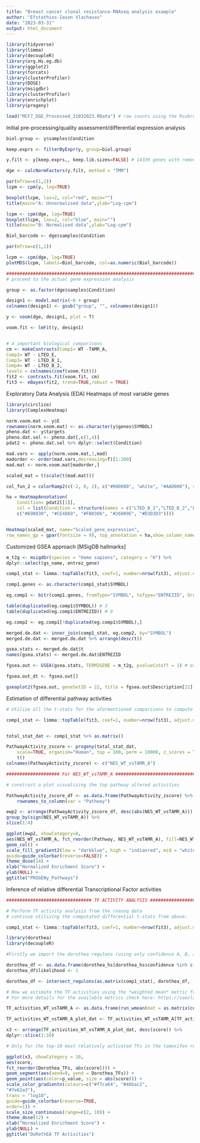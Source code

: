 ```yaml
---
title: "Breast cancer clonal resistance-RNAseq analysis example"
author: "Efstathios-Iason Vlachavas"
date: "2023-03-31"
output: html_document
---
```


```r

library(tidyverse)
library(limma)
library(decoupleR)
library(org.Hs.eg.db)
library(ggplot2)
library(forcats)
library(clusterProfiler)
library(DOSE)
library(msigdbr)
library(clusterProfiler)
library(enrichplot)
library(progeny)

load("MCF7_DGE_Processed_31032023.RData") # raw counts using the Rsubread-featureCounts pipeline

```

Initial pre-processing/quality assessment/differential expression analysis

```r

biol.group <- y$samples$Condition

keep.exprs <- filterByExpr(y, group=biol.group)

y.filt <- y[keep.exprs,, keep.lib.sizes=FALSE] # 14339 genes with removing the one sample

dge <- calcNormFactors(y.filt, method = "TMM")

par(mfrow=c(1,2))
lcpm <- cpm(y, log=TRUE)

boxplot(lcpm, las=2, col="red", main="")
title(main="A: Unnormalised data",ylab="Log-cpm")

lcpm <- cpm(dge, log=TRUE)
boxplot(lcpm, las=2, col="blue", main="")
title(main="B: Normalised data",ylab="Log-cpm")

Biol_barcode <- dge$samples$Condition

par(mfrow=c(1,1))

lcpm <- cpm(dge, log=TRUE)
plotMDS(lcpm, labels=Biol_barcode, col=as.numeric(Biol_barcode)) 

######################################################################################
# proceed to the actual gene expression analysis

group <- as.factor(dge$samples$Condition)

design1 <- model.matrix(~0 + group)
colnames(design1) <- gsub("group", "", colnames(design1))

y <- voom(dge, design1, plot = T)

voom.fit <- lmFit(y, design1)


# 4 important biological comparisons
cm <- makeContrasts(Comp1= WT -TAMR_A, 
Comp2= WT - LTED_E, 
Comp3= WT - LTED_B_1,
Comp4= WT - LTED_B_2,
levels = colnames(coef(voom.fit)))
fit2 <- contrasts.fit(voom.fit, cm)
fit3 <- eBayes(fit2, trend=TRUE,robust = TRUE)

```

Exploratory Data Analysis (EDA) Heatmaps of most variable genes

```r

library(circlize)
library(ComplexHeatmap)

norm.voom.mat <- y$E
rownames(norm.voom.mat) <- as.character(y$genes$SYMBOL)
pheno.dat <- y$targets
pheno.dat.sel <- pheno.dat[,c(1,4)]
pdat2 <- pheno.dat.sel %>% dplyr::select(Condition)

mad.vars <- apply(norm.voom.mat,1,mad)
madorder <- order(mad.vars,decreasing=T)[1:200]
mad.mat <- norm.voom.mat[madorder,]

scaled_mat = t(scale(t(mad.mat)))

col_fun_2 = colorRamp2(c(-2, 0, 2), c("#000080", "white", "#AA0000"), space = "RGB")

ha = HeatmapAnnotation(
    Condition= pdat2[[1]],
    col = list(Condition = structure(names = c("LTED_B_1","LTED_B_2","LTED_E","TAMR_A","WT"), 
    c("#690030", "#CE4869", "#FB0306", "#26009E", "#D3D3D3"))))


Heatmap(scaled_mat, name="Scaled_gene_expression", 
row_names_gp = gpar(fontsize = 9), top_annotation = ha,show_column_names = FALSE, col=col_fun_2, show_row_names = F, column_dend_reorder = T, column_split = 5)


```

Customized GSEA approach [MSigDB hallmarks]

```r

m_t2g <- msigdbr(species = "Homo sapiens", category = "H") %>% 
dplyr::select(gs_name, entrez_gene)

comp1_stat <- limma::topTable(fit3, coef=1, number=nrow(fit3), adjust.method="fdr", sort.by="none") %>% rownames_to_column() %>% dplyr::select(SYMBOL,t)

comp1.genes <- as.character(comp1_stat$SYMBOL)

eg.comp1 <- bitr(comp1.genes, fromType="SYMBOL", toType="ENTREZID", OrgDb="org.Hs.eg.db") # drops also NA values mapping

table(duplicated(eg.comp1$SYMBOL)) # 3
table(duplicated(eg.comp1$ENTREZID)) # 0

eg.comp2 <- eg.comp1[!duplicated(eg.comp1$SYMBOL),]

merged.de.dat <- inner_join(comp1_stat, eg.comp2, by="SYMBOL")
merged.de.dat <- merged.de.dat %>% arrange(desc(t))

gsea.stats <- merged.de.dat$t
names(gsea.stats) <- merged.de.dat$ENTREZID

fgsea.out <- GSEA(gsea.stats, TERM2GENE = m_t2g, pvalueCutoff = 1) # ordered ranked gene list

fgsea.out_dt <- fgsea.out[]

gseaplot2(fgsea.out, geneSetID = 22, title = fgsea.out$Description[22], pvalue_table = T) # example illustrating a specific hallmark {"HALLMARK_UNFOLDED_PROTEIN_RESPONSE"}

```

Estimation of differential pathway activities

```r

# Utilize all the t-stats for the aformentioned comparisons to compute differentially activated pathways based on NES scores; for more information regarding PROGENy see here: (https://doi.org/10.1038/s41467-017-02391-6)

comp1_stat <- limma::topTable(fit3, coef=1, number=nrow(fit3), adjust.method="fdr", sort.by="none") %>% rownames_to_column() %>% dplyr::select(SYMBOL,t) %>% column_to_rownames("SYMBOL") %>% rename(WT_vsTAMR_A_stat=t)


total_stat_dat <- comp1_stat %>% as.matrix()

PathwayActivity_zscore <- progeny(total_stat_dat, 
    scale=TRUE, organism="Human", top = 100, perm = 10000, z_scores = TRUE) %>%
    t()
colnames(PathwayActivity_zscore) <- c("NES_WT_vsTAMR_A")

#################### For NES_WT_vsTAMR_A ##############################################

# construct a plot visualizing the top pathway altered activities

PathwayActivity_zscore_df <- as.data.frame(PathwayActivity_zscore) %>% 
    rownames_to_column(var = "Pathway")

ewp2 <- arrange(PathwayActivity_zscore_df, desc(abs(NES_WT_vsTAMR_A))) %>%
group_by(sign(NES_WT_vsTAMR_A)) %>%
slice(1:4)

ggplot(ewp2, showCategory=8,
aes(NES_WT_vsTAMR_A, fct_reorder(Pathway, NES_WT_vsTAMR_A), fill=NES_WT_vsTAMR_A)) +
geom_col() +
scale_fill_gradient2(low = "darkblue", high = "indianred", mid = "whitesmoke", midpoint = 0,
guide=guide_colorbar(reverse=FALSE)) +
theme_dose(14) +
xlab("Normalized Enrichment Score") +
ylab(NULL) +
ggtitle("PROGENy_Pathways")

```

Inference of relative differential Transcriptional Factor activities

```r

################################ TF ACTIVITY ANALYSIS ################################

# Perform TF activity analysis from the rnaseq data
# continue utilizing the computated differential t-stats from above:

comp1_stat <- limma::topTable(fit3, coef=1, number=nrow(fit3), adjust.method="fdr", sort.by="none") %>% rownames_to_column() %>% dplyr::select(SYMBOL,t) %>% column_to_rownames("SYMBOL") %>% rename(WT_vsTAMR_A_stat=t)

library(dorothea)
library(decoupleR)

#Firstly we import the dorothea regulons (using only confidence A, B, and C), see dorothea publication for information on confidence levels and respective database (https://doi.org/10.1101/gr.240663.118)

dorothea_df <- as.data.frame(dorothea_hs[dorothea_hs$confidence %in% c("A","B","C"),c(3,1,4)])
dorothea_df$likelihood <- 1

dorothea_df <- intersect_regulons(as.matrix(comp1_stat), dorothea_df, .source = tf, .target = target, minsize=20) # as we have the same genes in all comparisons, we simply use one of them to define a cutoff of keeping TFs with at least 20 target genes expressed/present in our expression matrix

# Now we estimate the TF activities using the *weighted mean* metric from decoupleR:
# For more details for the available metrics check here: https://saezlab.github.io/decoupleR/articles/decoupleR.html#methods

TF_activities_WT_vsTAMR_A <- as.data.frame(run_wmean(mat = as.matrix(comp1_stat), network = dorothea_df, .source = "tf", .target = "target", times = 1000))

TF_activities_WT_vsTAMR_A_plot_dat <- TF_activities_WT_vsTAMR_A[TF_activities_WT_vsTAMR_A$statistic == "norm_wmean",c(2,4,5)]  %>% as_tibble() %>% rename("Dorothea_TFs"="source")

x3 <- arrange(TF_activities_WT_vsTAMR_A_plot_dat, desc(score)) %>%
dplyr::slice(1:10)

# Only for the top-10 most relatively activated TFs in the tamoxifen resistant samples:

ggplot(x3, showCategory = 10,
aes(score,
fct_reorder(Dorothea_TFs, abs(score)))) +
geom_segment(aes(xend=0, yend = Dorothea_TFs)) +
geom_point(aes(color=p_value, size = abs(score))) +
scale_color_gradientn(colours=c("#f7ca64", "#46bac2",
"#7e62a3"),
trans = "log10",
guide=guide_colorbar(reverse=TRUE,
order=1)) +
scale_size_continuous(range=c(2, 10)) +
theme_dose(12) +
xlab("Normalized Enrichment Score") +
ylab(NULL) + 
ggtitle("DoRothEA TF Activities")

```







